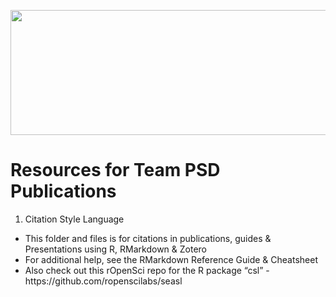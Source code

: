 <img src = "https://github.com/lzim/teampsd/blob/teampsd_style/teampsd_logo/team_psd_logo_sm.png"
     height = "200" width = "600">  

# Resources for Team PSD Publications

1. Citation Style Language 
- This folder and files is for citations in publications, guides & Presentations using R, RMarkdown & Zotero
- For additional help, see the RMarkdown Reference Guide & Cheatsheet
- Also check out this rOpenSci repo for the R package "csl" - https://github.com/ropenscilabs/seasl
